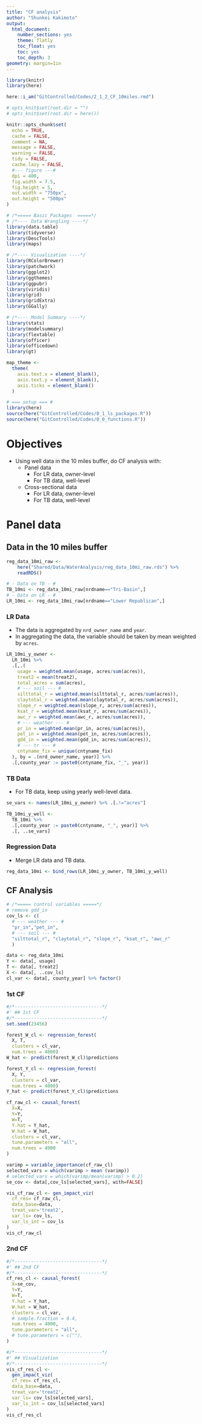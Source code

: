 ```yaml
---
title: "CF analysis"
author: "Shunkei Kakimoto"
output:
  html_document:
    number_sections: yes
    theme: flatly
    toc_float: yes
    toc: yes
    toc_depth: 3
geometry: margin=1in
---
```


```r
library(knitr)
library(here)

here::i_am("GitControlled/Codes/2_1_2_CF_10miles.rmd")

# opts_knit$set(root.dir = "")
# opts_knit$set(root.dir = here())

knitr::opts_chunk$set(
  echo = TRUE,
  cache = FALSE,
  comment = NA,
  message = FALSE,
  warning = FALSE,
  tidy = FALSE,
  cache.lazy = FALSE,
  #--- figure ---#
  dpi = 400,
  fig.width = 7.5,
  fig.height = 5,
  out.width = "750px",
  out.height = "500px"
)

# /*===== Basic Packages  =====*/
# /*---- Data Wrangling ----*/
library(data.table)
library(tidyverse)
library(DescTools)
library(maps)

# /*---- Visualization ----*/
library(RColorBrewer)
library(patchwork)
library(ggplot2)
library(ggthemes)
library(ggpubr)
library(viridis)
library(grid)
library(gridExtra)
library(GGally)

# /*---- Model Summary ----*/
library(stats)
library(modelsummary)
library(flextable)
library(officer)
library(officedown)
library(gt)

```

```r
map_theme <-
  theme(
    axis.text.x = element_blank(),
    axis.text.y = element_blank(),
    axis.ticks = element_blank()
  )
```

```r
# === setup === #
library(here)
source(here("GitControlled/Codes/0_1_ls_packages.R"))
source(here("GitControlled/Codes/0_0_functions.R"))
```

# Objectives
+ Using well data in the 10 miles buffer, do CF analysis with:
  * Panel data
    - For LR data, owner-level
    - For TB data, well-level
  * Cross-sectional data 
    - For LR data, owner-level
    - For TB data, well-level

# Panel data

## Data in the 10 miles buffer

```r
reg_data_10mi_raw <- 
	here("Shared/Data/WaterAnalysis/reg_data_10mi_raw.rds") %>%
	readRDS()

# - Data on TB - #
TB_10mi <- reg_data_10mi_raw[nrdname=="Tri-Basin",]
# - Data on LR - #
LR_10mi <- reg_data_10mi_raw[nrdname=="Lower Republican",]
```

### LR Data

+ The data is aggregated by `nrd_owner_name` and `year`. 
+ In aggregating the data, the variable should be taken by mean weighted by `acres`.

```r
LR_10mi_y_owner <-
  LR_10mi %>%
  .[,.(
    usage = weighted.mean(usage, acres/sum(acres)),
    treat2 = mean(treat2),
    total_acres = sum(acres),
    # --- soil --- #
    silttotal_r = weighted.mean(silttotal_r, acres/sum(acres)),
    claytotal_r = weighted.mean(claytotal_r, acres/sum(acres)),
    slope_r = weighted.mean(slope_r, acres/sum(acres)),
    ksat_r = weighted.mean(ksat_r, acres/sum(acres)),
    awc_r = weighted.mean(awc_r, acres/sum(acres)),
    # --- weather --- #    
    pr_in = weighted.mean(pr_in, acres/sum(acres)),
    pet_in = weighted.mean(pet_in, acres/sum(acres)),
    gdd_in = weighted.mean(gdd_in, acres/sum(acres)),
    # --- tr --- #
    cntyname_fix = unique(cntyname_fix)
  ), by = .(nrd_owner_name, year)] %>%
  .[,county_year := paste0(cntyname_fix, "_", year)]

```

### TB Data

+ For TB data, keep using yearly well-level data.

```r
se_vars <- names(LR_10mi_y_owner) %>% .[.!="acres"]

TB_10mi_y_well <-
  TB_10mi %>%
  .[,county_year := paste0(cntyname, "_", year)] %>%
  .[, ..se_vars]
```

### Regression Data

+ Merge LR data and TB data.

```r
reg_data_10mi <- bind_rows(LR_10mi_y_owner, TB_10mi_y_well)
```


## CF Analysis

```r
# /*===== control variables =====*/
# remove gdd_in
cov_ls <- c(
  # --- weather --- #
  "pr_in","pet_in",
  # --- soil --- #
  "silttotal_r", "claytotal_r", "slope_r", "ksat_r", "awc_r"
  )

data <- reg_data_10mi
Y <- data[, usage]
T <- data[, treat2]
X <- data[, ..cov_ls]
cl_var <- data[, county_year] %>% factor()
```

### 1st CF

```r
#/*--------------------------------*/
#' ## 1st CF
#/*--------------------------------*/
set.seed(23456)

forest_W_cl <- regression_forest(
  X, T, 
  clusters = cl_var,
  num.trees = 4000)
W_hat <- predict(forest_W_cl)$predictions

forest_Y_cl <- regression_forest(
  X, Y, 
  clusters = cl_var,
  num.trees = 4000)
Y_hat <- predict(forest_Y_cl)$predictions

cf_raw_cl <- causal_forest(
  X=X,
  Y=Y,
  W=T, 
  Y.hat = Y_hat, 
  W.hat = W_hat,
  clusters = cl_var,
  tune.parameters = "all",
  num.trees = 4000
)

varimp = variable_importance(cf_raw_cl)
selected_vars = which(varimp > mean (varimp))
# selected_vars = which(varimp/mean(varimp) > 0.2)
se_cov <- data[,cov_ls[selected_vars], with=FALSE]

vis_cf_raw_cl <- gen_impact_viz(
  cf_res= cf_raw_cl,
  data_base=data,
  treat_var='treat2',
  var_ls= cov_ls,
  var_ls_int = cov_ls
)
vis_cf_raw_cl
```

### 2nd CF

```r
#/*--------------------------------*/
#' ## 2nd CF
#/*--------------------------------*/
cf_res_cl <- causal_forest(
  X=se_cov,
  Y=Y,
  W=T, 
  Y.hat = Y_hat, 
  W.hat = W_hat,
  clusters = cl_var,
  # sample.fraction = 0.4,
  num.trees = 4000,
  tune.parameters = "all",
  # tune.parameters = c(""),
)

#/*--------------------------------*/
#' ## Visualization
#/*--------------------------------*/
vis_cf_res_cl <-
  gen_impact_viz(
  cf_res= cf_res_cl,
  data_base=data,
  treat_var='treat2',
  var_ls= cov_ls[selected_vars],
  var_ls_int = cov_ls[selected_vars]
)
vis_cf_res_cl
```

